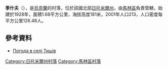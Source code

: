 {{coord|50|51|29|N|29|4|28|E|scale:30000|display=title}}

'''季什夫'''（{{lang-uk|Тишів}}），是[[烏克蘭|烏克蘭]]的村落，位於該國北部[[日托米爾州|日托米爾州]]，由[[馬林區|馬林區]]負責管轄，始建於1928年，面積1.68平方公里，海拔高度181米，2001年人口213，人口密度每平方公里126.48人。

==參考資料==
* [http://weather.in.ua/ua/zhitomirskaja/26178 Погода в селі Тишів]{{Wayback|url=http://weather.in.ua/ua/zhitomirskaja/26178 |date=20111219120721 }}

{{DEFAULTSORT:Тишів}}
[[Category:日托米爾州村落|Category:日托米爾州村落]]
[[Category:馬林區村落|Category:馬林區村落]]


{{Zhytomyr-geo-stub}}
